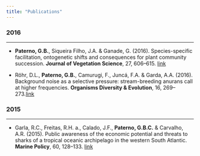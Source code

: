 ```yaml
---
title: "Publications"
---
```


### 2016  

***


* __Paterno, G.B.__, Siqueira Filho, J.A. & Ganade, G. (2016). Species-specific facilitation, ontogenetic shifts and consequences for plant community succession. __Journal of Vegetation Science__, 27, 606–615. [link]()

* Röhr, D.L., __Paterno, G.B.__, Camurugi, F., Juncá, F.A. & Garda, A.A. (2016). Background noise as a selective pressure: stream-breeding anurans call at higher frequencies. __Organisms Diversity & Evolution__, 16, 269–273.[link]()

### 2015 

***

* Garla, R.C., Freitas, R.H. a., Calado, J.F., __Paterno, G.B.C.__ & Carvalho, A.R. (2015). Public awareness of the economic potential and threats to sharks of a tropical oceanic archipelago in the western South Atlantic. __Marine Policy__, 60, 128–133. [link]()